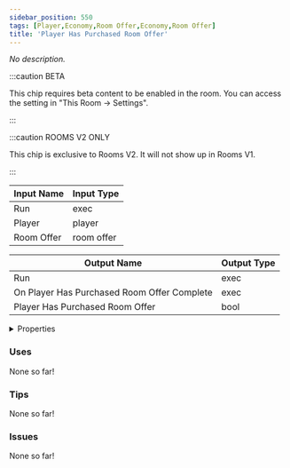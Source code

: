 ```yaml
---
sidebar_position: 550
tags: [Player,Economy,Room Offer,Economy,Room Offer]
title: 'Player Has Purchased Room Offer'
---
```


*No description.*

:::caution BETA

This chip requires beta content to be enabled in the room. You can access the setting in "This Room -> Settings".

:::

:::caution ROOMS V2 ONLY

This chip is exclusive to Rooms V2. It will not show up in Rooms V1.

:::


<EsbSvg />

| Input Name | Input Type |
|-----------|-----------|
| Run | exec |
| Player | player |
| Room Offer | room offer |

| Output Name | Output Type |
|-----------|-----------|
| Run | exec |
| On Player Has Purchased Room Offer Complete | exec |
| Player Has Purchased Room Offer | bool |


<details>
  <summary>Properties</summary>
  <div>
    <div>
    <table>
      <thead>
        <tr>
          <th>Is beta required?</th>
          <th>✅</th>
        </tr>
        <tr>
          <th>Is this chip a trolling risk?</th>
          <th>❌</th>
        </tr>
        <tr>
          <th>Is this chip a role assignment risk?</th>
          <th>❌</th>
        </tr>
        <tr>
          <th>Chip UUID</th>
          <th>d1261f45-8ee7-4d5e-8916-50c2e511ad84</th>
        </tr>
      </thead>
    </table>
    </div>
  </div>
</details>

### Uses

None so far!

### Tips

None so far!

### Issues

None so far!